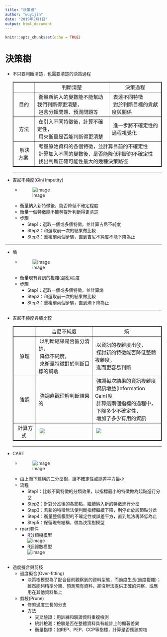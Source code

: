 ---
title: "決策樹"
author: "wuyijin"
date: "2019年2月1日"
output: html_document
---

```{r setup, include=FALSE}
knitr::opts_chunk$set(echo = TRUE)
```

<h1>決策樹</h1>
*   不只要判斷清楚，也需要清楚的決策過程
<table BORDER="2">
  <tr>
    <td></td>
    <td ALIGN=center>&nbsp;判斷清楚&nbsp;</td>
    <td ALIGN=center>&nbsp;決策過程&nbsp;</td>
  </tr>
  <tr>
    <td ALIGN=center>&nbsp;目的&nbsp;</td>
    <td ALIGN=left>&nbsp;衡量新納入的變數能不能幫助我們判斷得更清楚，<br>&nbsp;包含分類問題、預測問題等&nbsp;</td>
    <td ALIGN=left>&nbsp;表達不同特徵<br>&nbsp;對於判斷目標的貢獻度與關係&nbsp;</td>
  </tr>
  <tr>
    <td ALIGN=center>&nbsp;方法&nbsp;</td>
    <td ALIGN=left>&nbsp;在引入不同特徵後，計算不確定性，<br>&nbsp;用來衡量是否能判斷得更清楚&nbsp;</td>
    <td ALIGN=left>&nbsp;進一步將不確定性的過程視覺化&nbsp;&nbsp;</td>
  </tr>
  <tr>
    <td ALIGN=center>&nbsp;解決方案&nbsp;</td>
    <td ALIGN=left colspan="2">&nbsp;考量原始資料的各個特徵，並計算目前的不確定性<br>                             &nbsp;計算加入不同的變數後，是否能降低判斷的不確定性<br>
                            &nbsp;找出判斷正確可能性最大的幾種決策路徑</td>
  </tr>  
</table>
<hr/>
*   吉尼不純度(Gini Imputity)
    * ![image](https://yijinwu1.github.io/R/images/tree1.png)
    * 衡量納入新特徵後，能否降低不確定程度
    * 衡量一個特徵能不能夠提升判斷得更清楚    
    * 步驟
        * Step1：選取一個或多個特徵，並計算吉尼不純度
        * Step2：和選取前一次的結果做比較
        * Step3：重複前兩個步驟，直到吉尼不純度不能下降為止
        
<hr/>
*   熵
    * ![image](https://yijinwu1.github.io/R/images/tree2.png)
    * 衡量現有資訊的複雜(混亂)程度
    * 步驟
        * Step1：選取一個或多個特徵，並計算熵
        * Step2：和選取前一次的結果做比較
        * Step3：重複前兩個步驟，直到熵下降為止
<hr/>
*   吉尼不純度與熵比較        
<table BORDER="2">
  <tr>
    <td></td>
    <td ALIGN=center>&nbsp;吉尼不純度&nbsp;</td>
    <td ALIGN=center>&nbsp;熵&nbsp;</td>
  </tr>
  <tr>
    <td ALIGN=center>&nbsp;原理&nbsp;</td>
    <td ALIGN=left>&nbsp;以判斷結果是否區分清楚，<br>&nbsp;降低不純度，<br>&nbsp;來衡量特徵對於判斷目標的幫助&nbsp;</td>
    <td ALIGN=left>&nbsp;以資訊的複雜度出發，<br>&nbsp;探討新的特徵能否降低整體複雜度，<br>&nbsp;進而更容易判斷&nbsp;</td>
 </tr>
  <tr>
    <td ALIGN=center>&nbsp;強調&nbsp;</td>
    <td ALIGN=left>&nbsp;強調直觀理解判斷結果的&nbsp;</td>
    <td ALIGN=left>&nbsp;強調每次結果的資訊複雜度<br>&nbsp;資訊增益(Information Gain)度<br>&nbsp;計算這兩個指標的過程中，<br>&nbsp;下降多少不確定性，<br>&nbsp;增加了多少有用的資訊</td>
  </tr>	
  <tr>
    <td ALIGN=center>&nbsp;計算方式&nbsp;</td>
    <td ALIGN=left>&nbsp;<img src="https://yijinwu1.github.io/R/images/tree3.png">&nbsp;</td>
    <td ALIGN=left>&nbsp;<img src="https://yijinwu1.github.io/R/images/tree4.png">&nbsp;</td>
  </tr>
</table>
<hr/>
*   CART
    * ![image](https://yijinwu1.github.io/R/images/tree5.png)
    * 由上而下建構的二分岔樹，讓不確定性或誤差平方最小
    * 流程
        * Step1：比較不同特徵的分類效果，以指標最小的特徵做為起點進行分岔
        * Step2：針對分岔後的各節點，繼續納入新的特徵進行分岔
        * Step3：若新的特徵無法使判斷指標繼續下降，則停止於該節點分岔
        * Step4：衡量整個模型的不確定性或誤差平方，直到無法再降低為止
        * Step5：保留現有結構，做為決策樹模型
    * rpart套件     
        * R分類樹模型<br>![image](https://yijinwu1.github.io/R/images/tree6.png)
        * R迴歸數模型<br>![image](https://yijinwu1.github.io/R/images/tree7.png)
<hr/> 
*   過度擬合與剪枝
    * 過度擬合(Over-fitting)
        * 決策樹模型為了配合目前觀察到的資料型態，而過度生長(過度複雜)；雖然能夠精準分類、預測現有資料，卻沒辦法提供正確的洞察，或應用在其他資料集上
    * 剪枝(Prune)      
        * 修剪過度生長的分支
        * 方法
            * 交叉驗證：用訓練和驗證資料重複檢測
            * 統計檢測：檢驗是否在整體資料具有統計上的顯著差異
            * 衡量指標：如REP、PEP、CCP等指標，計算是否應該剪枝            